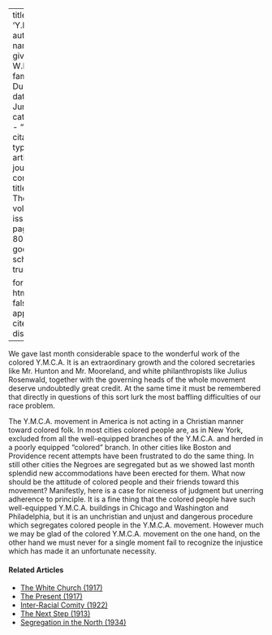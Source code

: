 
---
title: 'Y.M.C.A'
author:
  - name:
      given: W.E.B.
      family: Du Bois
date: Jun. 1914
categories: 
  - ""
citation: 
  type: article-journal
  container-title: The Crisis
  volume: 9
  issue: 2
  page: 77, 80
google-scholar: true

format:
  html:
    toc: false
    appendix-cite-as: display
---



We gave last month considerable space to the wonderful work of the colored Y.M.C.A. It is an extraordinary growth and the colored secretaries like Mr. Hunton and Mr. Mooreland, and white philanthropists like Julius Rosenwald, together with the governing heads of the whole movement deserve undoubtedly great credit. At the same time it must be remembered that directly in questions of this sort lurk the most baffling difficulties of our race problem.

The Y.M.C.A. movement in America is not acting in a Christian manner toward colored folk. In most cities colored people are, as in New York, excluded from all the well-equipped branches of the Y.M.C.A. and herded in a poorly equipped "colored" branch. In other cities like Boston and Providence recent attempts have been frustrated to do the same thing. In still other cities the Negroes are segregated but as we showed last month splendid new accommodations have been erected for them. What now should be the attitude of colored people and their friends toward this movement? Manifestly, here is a case for niceness of judgment but unerring adherence to principle. It is a fine thing that the colored people have such well-equipped Y.M.C.A. buildings in Chicago and Washington and Philadelphia, but it is an unchristian and unjust and dangerous procedure which segregates colored people in the Y.M.C.A. movement. However much we may be glad of the colored Y.M.C.A. movement on the one hand, on the other hand we must never for a single moment fail to recognize the injustice which has made it an unfortunate necessity.

<!-- Similar articles start here -->
<div  class="clear-wrap"></div>

#### Related Articles

* [The White Church (1917)](/Volumes/14/01/white_church.html)
* [The Present (1917)](/Volumes/14/04/present.html)
* [Inter-Racial Comity (1922)](/Volumes/22/01/inter-racial_comity.html)
* [The Next Step (1913)](/Volumes/06/02/next_step.html)
* [Segregation in the North (1934)](/Volumes/41/04/segregation_in_the_north.html)

<!-- Similar articles end here -->